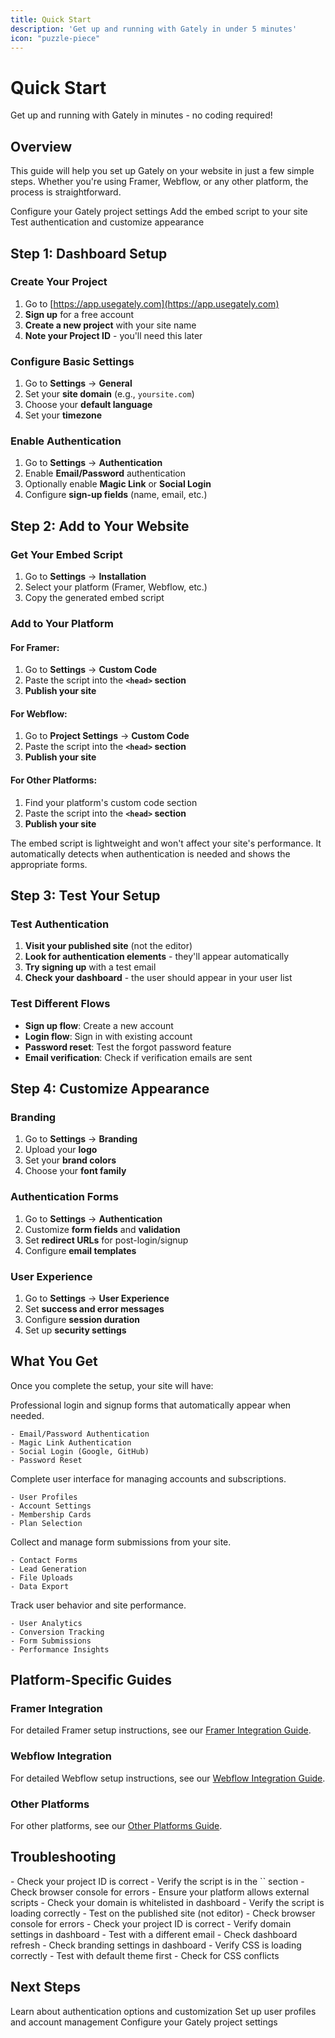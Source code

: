 ```yaml
---
title: Quick Start
description: 'Get up and running with Gately in under 5 minutes'
icon: "puzzle-piece"
---
```


# Quick Start

Get up and running with Gately in minutes - no coding required!

## Overview

This guide will help you set up Gately on your website in just a few simple steps. Whether you're using Framer, Webflow, or any other platform, the process is straightforward.

<CardGroup cols={3}>
  <Card title="1. Dashboard Setup" icon="settings">
    Configure your Gately project settings
  </Card>
  <Card title="2. Add to Website" icon="code">
    Add the embed script to your site
  </Card>
  <Card title="3. Test & Customize" icon="check">
    Test authentication and customize appearance
  </Card>
</CardGroup>

## Step 1: Dashboard Setup

### Create Your Project

1. Go to [https://app.usegately.com](https://app.usegately.com)
2. **Sign up** for a free account
3. **Create a new project** with your site name
4. **Note your Project ID** - you'll need this later

### Configure Basic Settings

1. Go to **Settings** → **General**
2. Set your **site domain** (e.g., `yoursite.com`)
3. Choose your **default language**
4. Set your **timezone**

### Enable Authentication

1. Go to **Settings** → **Authentication**
2. Enable **Email/Password** authentication
3. Optionally enable **Magic Link** or **Social Login**
4. Configure **sign-up fields** (name, email, etc.)

## Step 2: Add to Your Website

### Get Your Embed Script

1. Go to **Settings** → **Installation**
2. Select your platform (Framer, Webflow, etc.)
3. Copy the generated embed script

### Add to Your Platform

#### For Framer:
1. Go to **Settings** → **Custom Code**
2. Paste the script into the **`<head>` section**
3. **Publish your site**

#### For Webflow:
1. Go to **Project Settings** → **Custom Code**
2. Paste the script into the **`<head>` section**
3. **Publish your site**

#### For Other Platforms:
1. Find your platform's custom code section
2. Paste the script into the **`<head>` section**
3. **Publish your site**

<Note>
The embed script is lightweight and won't affect your site's performance. It automatically detects when authentication is needed and shows the appropriate forms.
</Note>

## Step 3: Test Your Setup

### Test Authentication

1. **Visit your published site** (not the editor)
2. **Look for authentication elements** - they'll appear automatically
3. **Try signing up** with a test email
4. **Check your dashboard** - the user should appear in your user list

### Test Different Flows

- **Sign up flow**: Create a new account
- **Login flow**: Sign in with existing account
- **Password reset**: Test the forgot password feature
- **Email verification**: Check if verification emails are sent

## Step 4: Customize Appearance

### Branding

1. Go to **Settings** → **Branding**
2. Upload your **logo**
3. Set your **brand colors**
4. Choose your **font family**

### Authentication Forms

1. Go to **Settings** → **Authentication**
2. Customize **form fields** and **validation**
3. Set **redirect URLs** for post-login/signup
4. Configure **email templates**

### User Experience

1. Go to **Settings** → **User Experience**
2. Set **success and error messages**
3. Configure **session duration**
4. Set up **security settings**

## What You Get

Once you complete the setup, your site will have:

<CardGroup cols={2}>
  <Card title="Authentication System" icon="shield">
    Professional login and signup forms that automatically appear when needed.
    
    - Email/Password Authentication
    - Magic Link Authentication
    - Social Login (Google, GitHub)
    - Password Reset
  </Card>
  
  <Card title="User Management" icon="users">
    Complete user interface for managing accounts and subscriptions.
    
    - User Profiles
    - Account Settings
    - Membership Cards
    - Plan Selection
  </Card>
  
  <Card title="Form Collection" icon="file-text">
    Collect and manage form submissions from your site.
    
    - Contact Forms
    - Lead Generation
    - File Uploads
    - Data Export
  </Card>
  
  <Card title="Analytics Dashboard" icon="bar-chart">
    Track user behavior and site performance.
    
    - User Analytics
    - Conversion Tracking
    - Form Submissions
    - Performance Insights
  </Card>
</CardGroup>

## Platform-Specific Guides

### Framer Integration
For detailed Framer setup instructions, see our [Framer Integration Guide](/docs/framer).

### Webflow Integration
For detailed Webflow setup instructions, see our [Webflow Integration Guide](/docs/webflow-integration).

### Other Platforms
For other platforms, see our [Other Platforms Guide](/docs/other-platforms).

## Troubleshooting

<AccordionGroup>
  <Accordion title="Script not loading">
    - Check your project ID is correct
    - Verify the script is in the `<head>` section
    - Check browser console for errors
    - Ensure your platform allows external scripts
  </Accordion>
  
  <Accordion title="Authentication forms not appearing">
    - Check your domain is whitelisted in dashboard
    - Verify the script is loading correctly
    - Test on the published site (not editor)
    - Check browser console for errors
  </Accordion>
  
  <Accordion title="Users not appearing in dashboard">
    - Check your project ID is correct
    - Verify domain settings in dashboard
    - Test with a different email
    - Check dashboard refresh
  </Accordion>
  
  <Accordion title="Styling not applying">
    - Check branding settings in dashboard
    - Verify CSS is loading correctly
    - Test with default theme first
    - Check for CSS conflicts
  </Accordion>
</AccordionGroup>

## Next Steps

<CardGroup cols={3}>
  <Card
    title="Authentication"
    icon="key"
    href="/authentication"
  >
    Learn about authentication options and customization
  </Card>
  <Card
    title="User Management"
    icon="users"
    href="/user-management"
  >
    Set up user profiles and account management
  </Card>
  <Card
    title="Dashboard"
    icon="settings"
    href="https://app.usegately.com"
  >
    Configure your Gately project settings
  </Card>
</CardGroup>
